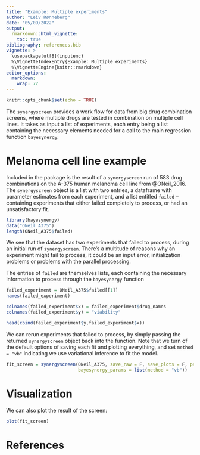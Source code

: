 ```yaml
---
title: "Example: Multiple experiments"
author: "Leiv Rønneberg"
date: "05/09/2022"
output: 
  rmarkdown::html_vignette:
    toc: true
bibliography: references.bib
vignette: >
  \usepackage[utf8]{inputenc}
  %\VignetteIndexEntry{Example: Multiple experiments}
  %\VignetteEngine{knitr::rmarkdown}
editor_options: 
  markdown: 
    wrap: 72
---
```


```r
knitr::opts_chunk$set(echo = TRUE)
```


The `synergyscreen` provides a work flow for data from big drug
combination screens, where multiple drugs are tested in combination on
multiple cell lines. It takes as input a list of experiments, each entry
being a list containing the necessary elements needed for a call to the
main regression function `bayesynergy`.

# Melanoma cell line example

Included in the package is the result of a `synergyscreen` run of 583
drug combinations on the A-375 human melanoma cell line from
@ONeil_2016. The `synergyscreen` object is a list with two entries, a
dataframe with parameter estimates from each experiment, and a list
entitled `failed` -- containing experiments that either failed
completely to process, or had an unsatisfactory fit.

```r
library(bayesynergy)
data("ONeil_A375")
length(ONeil_A375$failed)
```

We see that the dataset has two experiments that failed to process,
during an initial run of `synergyscreen`. There's a multitude of reasons
why an experiment might fail to process, it could be an input error,
initialization problems or problems with the parallel processing.

The entries of `failed` are themselves lists, each containing the
necessary information to process through the `bayesynergy` function

```r
failed_experiment = ONeil_A375$failed[[1]]
names(failed_experiment)
```

```r
colnames(failed_experiment$x) = failed_experiment$drug_names
colnames(failed_experiment$y) = "viability"
```

```r
head(cbind(failed_experiment$y,failed_experiment$x))
```

We can rerun experiments that failed to process, by simply passing the
returned `synergyscreen` object back into the function. Note that we
turn of the default options of saving each fit and plotting everything,
and set `method = "vb"` indicating we use variational inference to fit
the model.

```r
fit_screen = synergyscreen(ONeil_A375, save_raw = F, save_plots = F, parallel = F, 
                           bayesynergy_params = list(method = "vb"))
```

# Visualization

We can also plot the result of the screen:

```r
plot(fit_screen)
```

# References
